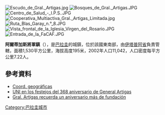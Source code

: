 [[Image:Escudo_de_Gral._Artigas.jpg|right]]
[[Image:Bosques_de_Gral._Artigas.JPG|thumb]]
[[Image:Centro_de_Salud_-_I.P.S..JPG|thumb]]
[[Image:Cooperativa_Multiactiva_Gral._Artigas_Limitada.jpg|thumb]]
[[Image:Ruta_Blas_Garay_n.°_8.JPG|thumb]]
[[Image:Vista_frontal_de_la_Iglesia_Virgen_del_Rosario.JPG|thumb]]
[[Image:Entrada_de_la_FaCAF.JPG|thumb]]

{{Coord|26|55|S|56|13|W|display=title}}

'''阿爾蒂加斯將軍鎮'''（{{lang-es|General Artigas}}），是[[巴拉圭|巴拉圭]]的城鎮，位於該國東南部，由[[伊塔普阿省|伊塔普阿省]]負責管轄，面積1,530平方公里，海拔高度195米，2002年人口11,042，人口密度每平方公里7.22人。

==參考資料==
* [http://www.fallingrain.com/world/PA/11/General_Artigas.html Coord. geográficas] {{Wayback|url=http://www.fallingrain.com/world/PA/11/General_Artigas.html |date=20170719120540 }}
* [http://www.uni.edu.py/noticias/news.php?noticia=3200 UNI en los festejos del 368 aniversario de General Artigas]{{dead link|date=2018年1月 |bot=InternetArchiveBot |fix-attempted=yes }}
* [http://www.mec.gov.py/cms/recursos/6634 Gral. Artigas recuerda un aniversario más de fundación]{{dead link|date=2018年1月 |bot=InternetArchiveBot |fix-attempted=yes }}

{{Paraguay-geo-stub}}
[[Category:巴拉圭城市|Category:巴拉圭城市]]